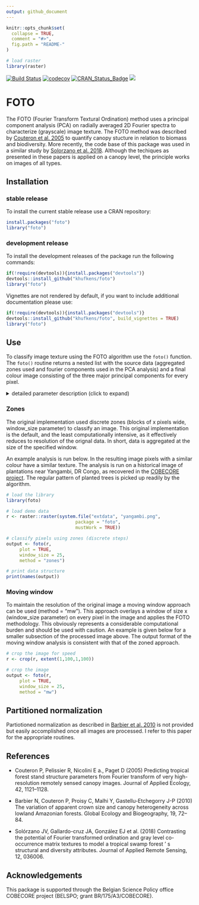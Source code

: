 ```yaml
---
output: github_document
---
```

<!-- README.md is generated from README.Rmd. Please edit that file -->

```r
knitr::opts_chunk$set(
  collapse = TRUE,
  comment = "#>",
  fig.path = "README-"
)

# load raster
library(raster)
```

[![Build Status](https://travis-ci.org/khufkens/foto.svg)](https://travis-ci.org/khufkens/foto) [![codecov](https://codecov.io/gh/khufkens/foto/branch/master/graph/badge.svg)](https://codecov.io/gh/khufkens/foto)
[![CRAN\_Status\_Badge](https://www.r-pkg.org/badges/version/foto)](https://cran.r-project.org/package=foto)
[![](https://cranlogs.r-pkg.org/badges/grand-total/foto)](https://cran.r-project.org/package=foto)

# FOTO

The FOTO (Fourier Transform Textural Ordination) method uses a principal component analysis (PCA) on radially averaged 2D Fourier spectra to characterize (grayscale) image texture. The FOTO method was described by [Couteron et al. 2005](http://onlinelibrary.wiley.com/doi/10.1111/j.1365-2664.2005.01097.x/abstract;jsessionid=359DD0662C272A59AF94FAEF3F213156.f02t04) to quantify canopy stucture in relation to biomass and biodiversity. More recently, the code base of this package was used in a similar study by [Solorzano et al. 2018](http://spie.org/Publications/Journal/10.1117/1.JRS.12.036006?SSO=1). Although the techiques as presented in these papers is applied on a canopy level, the principle works on images of all types.

## Installation

### stable release

To install the current stable release use a CRAN repository:

``` r
install.packages("foto")
library("foto")
```

### development release

To install the development releases of the package run the following commands:

```r
if(!require(devtools)){install.packages("devtools")}
devtools::install_github("khufkens/foto")
library("foto")
```

Vignettes are not rendered by default, if you want to include additional documentation please use:

```r
if(!require(devtools)){install.packages("devtools")}
devtools::install_github("khufkens/foto", build_vignettes = TRUE)
library("foto")
```

## Use

To classify image texture using the FOTO algorithm use the `foto()` function. The `foto()` routine returns a nested list with the source data (aggregated zones used and fourier components used in the PCA analysis) and a final colour image consisting of the three major principal components for every pixel.

<details><summary>detailed parameter description (click to expand)</summary>
<p>

Parameter     | Description                      
------------- | ------------------------------ 	
x	      | a raster layer (stack or brick)
window_size	      | a window size in pixels
plot           | plot output (TRUE / FALSE)
norm_spec           | normalize the radial spectrum (TRUE / FALSE)
method | "zones" or "mw" (i.e. moving window)
</p>
</details>

### Zones

The original implementation used discrete zones (blocks of x pixels wide, window_size parameter) to classify an image. This original implementation is the default, and the least computationally intensive, as it effectively reduces to resolution of the orignal data. In short, data is aggregated at the size of the specified window. 

An example analysis is run below. In the resulting image pixels with a similar colour have a similar texture. The analysis is run on a historical image of plantations near Yangambi, DR Congo, as recovered in the [COBECORE project](http://cobecore.org/). The regular pattern of planted trees is picked up readily by the algorithm.

```r
# load the library
library(foto)

# load demo data
r <- raster::raster(system.file("extdata", "yangambi.png",
                          package = "foto",
                          mustWork = TRUE))

# classify pixels using zones (discrete steps)
output <- foto(r,
     plot = TRUE,
     window_size = 25,
     method = "zones")

# print data structure
print(names(output))
```


### Moving window

To maintain the resolution of the original image a moving window approach can be used (method = "mw"). This approach overlays a window of size x (window_size parameter) on every pixel in the image and applies the FOTO methodology. This obviously represents a considerable computational burden and should be used with caution. An example is given below for a smaller subsection of the processed image above. The output format of the moving window analysis is consistent with that of the zoned approach.

```r
# crop the image for speed
r <- crop(r, extent(1,100,1,100))

# crop the image
output <- foto(r,
     plot = TRUE,
     window_size = 25,
     method = "mw")
```

## Partitioned normalization

Partiotioned normalization as described in [Barbier et al. 2010](http://doi.wiley.com/10.1111/j.1466-8238.2009.00493.x) is not provided but easily accomplished once all images are processed. I refer to this paper for the appropriate routines.

## References

- Couteron P, Pelissier R, Nicolini E a., Paget D (2005) Predicting tropical forest stand structure parameters from Fourier transform of very high-resolution remotely sensed canopy images. Journal of Applied Ecology, 42, 1121–1128.

- Barbier N, Couteron P, Proisy C, Malhi Y, Gastellu-Etchegorry J-P (2010) The variation of apparent crown size and canopy heterogeneity across lowland Amazonian forests. Global Ecology and Biogeography, 19, 72–84.

- Solórzano JV, Gallardo-cruz JA, González EJ et al. (2018) Contrasting the potential of Fourier transformed ordination and gray level co-occurrence matrix textures to model a tropical swamp forest ’ s structural and diversity attributes. Journal of Applied Remote Sensing, 12, 036006.

## Acknowledgements

This package is supported through the Belgian Science Policy office COBECORE project (BELSPO; grant BR/175/A3/COBECORE).